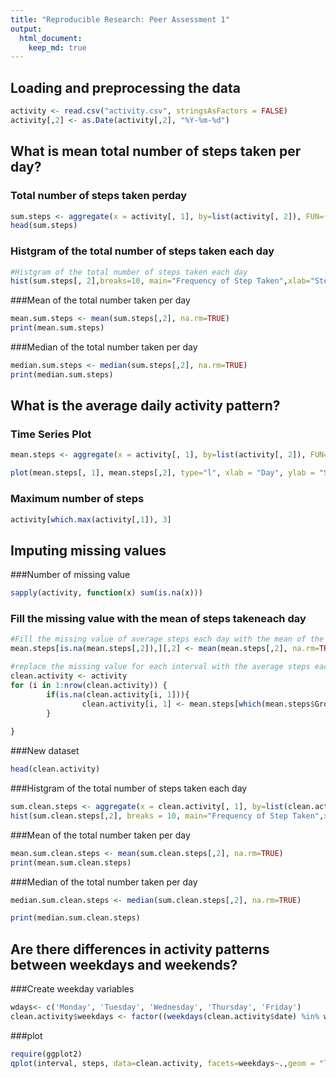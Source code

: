 ```yaml
---
title: "Reproducible Research: Peer Assessment 1"
output: 
  html_document:
    keep_md: true
---
```



## Loading and preprocessing the data

```r
activity <- read.csv("activity.csv", stringsAsFactors = FALSE)
activity[,2] <- as.Date(activity[,2], "%Y-%m-%d")

```

## What is mean total number of steps taken per day?

### Total number of steps taken perday 
```r
sum.steps <- aggregate(x = activity[, 1], by=list(activity[, 2]), FUN=(function(x) sum(x, na.rm = FALSE)))
head(sum.steps)

```

### Histgram of the total number of steps taken each day
```r
#Histgram of the total number of steps taken each day
hist(sum.steps[, 2],breaks=10, main="Frequency of Step Taken",xlab="Steps taken per day")
```

###Mean of the total number taken per day 
```r
mean.sum.steps <- mean(sum.steps[,2], na.rm=TRUE)
print(mean.sum.steps)
```

###Median of the total number taken per day 
```r
median.sum.steps <- median(sum.steps[,2], na.rm=TRUE)
print(median.sum.steps)
```

## What is the average daily activity pattern?

### Time Series Plot
```r
mean.steps <- aggregate(x = activity[, 1], by=list(activity[, 2]), FUN=(function(x) mean(x, na.rm = FALSE)))

plot(mean.steps[, 1], mean.steps[,2], type="l", xlab = "Day", ylab = "Steps Taken", main = "Steps Taken Each Day")

```

### Maximum number of steps
```r
activity[which.max(activity[,1]), 3]
```


## Imputing missing values

###Number of missing value
```r
sapply(activity, function(x) sum(is.na(x)))
```

### Fill the missing value with the mean of steps takeneach day
```r
#Fill the missing value of average steps each day with the mean of the average steps taken each day
mean.steps[is.na(mean.steps[,2]),][,2] <- mean(mean.steps[,2], na.rm=TRUE)

#replace the missing value for each interval with the average steps each day.
clean.activity <- activity 
for (i in 1:nrow(clean.activity)) {
        if(is.na(clean.activity[i, 1])){
                clean.activity[i, 1] <- mean.steps[which(mean.steps$Group.1==clean.activity[i, 2]), 2]
        }
                
}


```
###New dataset
```r
head(clean.activity)
```

###Histgram of the total number of steps taken each day 
```r
sum.clean.steps <- aggregate(x = clean.activity[, 1], by=list(clean.activity[, 2]), FUN=(function(x) sum(x, na.rm = FALSE)))
hist(sum.clean.steps[,2], breaks = 10, main="Frequency of Step Taken",xlab="Steps taken per day")

```

###Mean of the total number taken per day 
```r
mean.sum.clean.steps <- mean(sum.clean.steps[,2], na.rm=TRUE)
print(mean.sum.clean.steps)
```

###Median of the total number taken per day 
```r
median.sum.clean.steps <- median(sum.clean.steps[,2], na.rm=TRUE)

print(median.sum.clean.steps)
```
## Are there differences in activity patterns between weekdays and weekends?

###Create weekday variables
```r
wdays<- c('Monday', 'Tuesday', 'Wednesday', 'Thursday', 'Friday')
clean.activity$weekdays <- factor((weekdays(clean.activity$date) %in% wdays), levels = c(FALSE, TRUE), labels=c("weekend", "weekday"))

```
###plot 
```r
require(ggplot2)
qplot(interval, steps, data=clean.activity, facets=weekdays~.,geom = "line")
```










